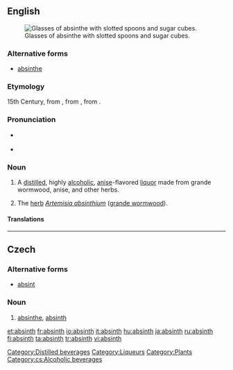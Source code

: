 {{wikipedia|Absinthe}}
{{wikipedia|Bohemian style absinth}}
{{also|Absinth}}
==English==
[[Image:Two-absinthe-glasses.jpg|thumb|right|Glasses of absinthe with slotted spoons and sugar cubes.]]

===Alternative forms===
* [[absinthe]]

===Etymology===
15th Century, from {{etyl|fr|en}} {{term|absinthe|lang=fr}}, from {{etyl|la|en}} {{term|absinthium|lang=la}}, from {{etyl|grc|en}} {{term|ἀψίνθιον||wormwood|tr=apsinthion|lang=grc|sc=polytonic}}.

===Pronunciation===
* {{a|UK}} {{IPA|/ˈæb.sɪnθ/}} {{SAMPA|/"{b.sInT/}}
* {{a|US}} {{audio|en-us-absinthe.ogg|absinth}}

===Noun===
{{en-noun}}

# A [[distill]]ed, highly [[alcoholic]], [[anise]]-flavored [[liquor]] made from grande wormwood, anise, and other herbs.
# {{obsolete}} The [[herb]] ''[[absinthium|Artemisia absinthium]]'' ([[wormwood|grande wormwood]]).

====Translations====
{{trans-see|liquor|absinthe}}
{{trans-see|''Artemisia absinthium''|absinthe}}

[[Category:Distilled beverages]]
[[Category:Liqueurs]]
[[Category:Plants]]

----

==Czech==

===Alternative forms===
* [[absint]] {{m}} {{i|less common}}

===Noun===
{{cs-noun|g=m}}

# [[absinthe]], [[#English|absinth]] {{gloss|alcoholic beverage}}

[[Category:cs:Alcoholic beverages]]

[[et:absinth]]
[[fr:absinth]]
[[io:absinth]]
[[it:absinth]]
[[hu:absinth]]
[[ja:absinth]]
[[ru:absinth]]
[[fi:absinth]]
[[ta:absinth]]
[[tr:absinth]]
[[vi:absinth]]